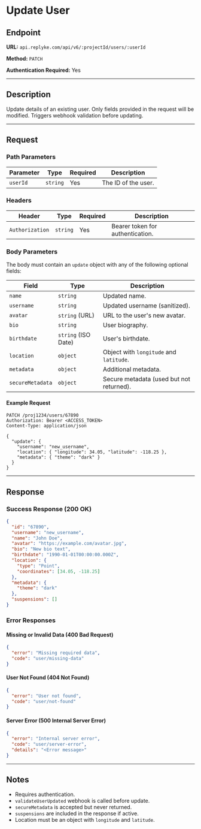 # Update User

## Endpoint

**URL:** `api.replyke.com/api/v6/:projectId/users/:userId`

**Method:** `PATCH`

**Authentication Required:** Yes

---

## Description

Update details of an existing user. Only fields provided in the request will be modified. Triggers webhook validation before updating.

---

## Request

### Path Parameters

| Parameter | Type     | Required | Description         |
| --------- | -------- | -------- | ------------------- |
| `userId`  | `string` | Yes      | The ID of the user. |

### Headers

| Header          | Type     | Required | Description                      |
| --------------- | -------- | -------- | -------------------------------- |
| `Authorization` | `string` | Yes      | Bearer token for authentication. |

### Body Parameters

The body must contain an `update` object with any of the following optional fields:

| Field            | Type                | Description                              |
| ---------------- | ------------------- | ---------------------------------------- |
| `name`           | `string`            | Updated name.                            |
| `username`       | `string`            | Updated username (sanitized).            |
| `avatar`         | `string` (URL)      | URL to the user's new avatar.            |
| `bio`            | `string`            | User biography.                          |
| `birthdate`      | `string` (ISO Date) | User's birthdate.                        |
| `location`       | `object`            | Object with `longitude` and `latitude`.  |
| `metadata`       | `object`            | Additional metadata.                     |
| `secureMetadata` | `object`            | Secure metadata (used but not returned). |

#### Example Request

```http
PATCH /proj1234/users/67890
Authorization: Bearer <ACCESS_TOKEN>
Content-Type: application/json

{
  "update": {
    "username": "new_username",
    "location": { "longitude": 34.05, "latitude": -118.25 },
    "metadata": { "theme": "dark" }
  }
}
```

---

## Response

### Success Response (200 OK)

```json
{
  "id": "67890",
  "username": "new_username",
  "name": "John Doe",
  "avatar": "https://example.com/avatar.jpg",
  "bio": "New bio text",
  "birthdate": "1990-01-01T00:00:00.000Z",
  "location": {
    "type": "Point",
    "coordinates": [34.05, -118.25]
  },
  "metadata": {
    "theme": "dark"
  },
  "suspensions": []
}
```

### Error Responses

#### Missing or Invalid Data (400 Bad Request)

```json
{
  "error": "Missing required data",
  "code": "user/missing-data"
}
```

#### User Not Found (404 Not Found)

```json
{
  "error": "User not found",
  "code": "user/not-found"
}
```

#### Server Error (500 Internal Server Error)

```json
{
  "error": "Internal server error",
  "code": "user/server-error",
  "details": "<Error message>"
}
```

---

## Notes

- Requires authentication.
- `validateUserUpdated` webhook is called before update.
- `secureMetadata` is accepted but never returned.
- `suspensions` are included in the response if active.
- Location must be an object with `longitude` and `latitude`.
